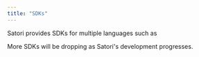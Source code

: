```yaml
---
title: "SDKs"
---
```


Satori provides SDKs for multiple languages such as

<CardGroup cols={2}>
  <Card title="Rust" icon="rust" href="https://docs.satoridb.com/rust">
    
  </Card>
  <Card title="Python" icon="python" href="https://docs.satoridb.com/python">
    
  </Card>
  <Card title="Node" icon="node" href="https://docs.satoridb.com/node">
    
  </Card>
  <Card title="PHP" icon="php" href="https://docs.satoridb.com/php">
    
  </Card>
</CardGroup>

More SDKs will be dropping as Satori's development progresses.